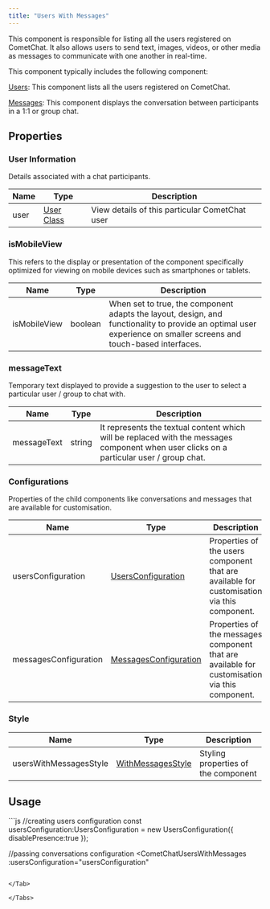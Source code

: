 ```yaml
---
title: "Users With Messages"
---
```


This component is responsible for listing all the users registered on CometChat. It also allows users to send text, images, videos, or other media as messages to communicate with one another in real-time.

This component typically includes the following component:

[Users](/docs/ui-kit/vue/users): This component lists all the users registered on CometChat.

[Messages](/docs/ui-kit/vue/messages): This component displays the conversation between participants in a 1:1 or group chat.

## Properties

### User Information

Details associated with a chat participants.

| Name | Type                                                          | Description                                    |
| ---- | ------------------------------------------------------------- | ---------------------------------------------- |
| user | [User Class](/docs/sdk/javascript/user-management#user-class) | View details of this particular CometChat user |

### isMobileView

This refers to the display or presentation of the component specifically optimized for viewing on mobile devices such as smartphones or tablets.

| Name         | Type    | Description                                                                                                                                                       |
| ------------ | ------- | ----------------------------------------------------------------------------------------------------------------------------------------------------------------- |
| isMobileView | boolean | When set to true, the component adapts the layout, design, and functionality to provide an optimal user experience on smaller screens and touch-based interfaces. |

### messageText

Temporary text displayed to provide a suggestion to the user to select a particular user / group to chat with.

| Name        | Type   | Description                                                                                                                              |
| ----------- | ------ | ---------------------------------------------------------------------------------------------------------------------------------------- |
| messageText | string | It represents the textual content which will be replaced with the messages component when user clicks on a particular user / group chat. |

### Configurations

Properties of the child components like conversations and messages that are available for customisation.

| Name                  | Type                                                             | Description                                                                                   |
| --------------------- | ---------------------------------------------------------------- | --------------------------------------------------------------------------------------------- |
| usersConfiguration    | [UsersConfiguration](/docs/web-shared/users-configuration)       | Properties of the users component that are available for customisation via this component.    |
| messagesConfiguration | [MessagesConfiguration](/docs/web-shared/messages-configuration) | Properties of the messages component that are available for customisation via this component. |

### Style

| Name                   | Type                                                    | Description                         |
| ---------------------- | ------------------------------------------------------- | ----------------------------------- |
| usersWithMessagesStyle | [WithMessagesStyle](/docs/web-shared/withmessagesstyle) | Styling properties of the component |

## Usage

<Tabs>
<Tab title="Vue">
```js
//creating users configuration
const usersConfiguration:UsersConfiguration = new UsersConfiguration({
disablePresence:true
});

//passing conversations configuration
<CometChatUsersWithMessages :usersConfiguration="usersConfiguration"
></CometChatUsersWithMessages>
```

</Tab>

</Tabs>
